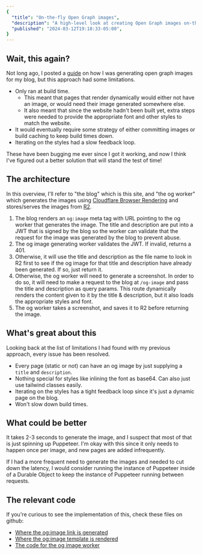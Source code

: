 ```yaml
---
{
  "title": "On-the-fly Open Graph images",
  "description": "A high-level look at creating Open Graph images on-the-fly using Cloudflare Browser Rendering and R2.",
  "published": "2024-03-12T19:18:33-05:00",
}
---
```


## Wait, this again?

Not long ago, I posted a [guide](/blog/generating-ogimage-files-for-blog-posts-on-astro) on how I was generating open graph images for my blog, but this approach had some limitations.

- Only ran at build time.
  - This meant that pages that render dynamically would either not have an image, or would need their image generated somewhere else.
  - It also meant that since the website hadn't been built yet, extra steps were needed to provide the appropriate font and other styles to match the website.
- It would eventually require some strategy of either committing images or build caching to keep build times down.
- Iterating on the styles had a slow feedback loop.

These have been bugging me ever since I got it working, and now I think I've figured out a better solution that will stand the test of time!

## The architecture

In this overview, I'll refer to "the blog" which is this site, and "the og worker" which generates the images using [Cloudflare Browser Rendering](https://developers.cloudflare.com/browser-rendering/) and stores/serves the images from [R2](https://developers.cloudflare.com/r2/).

1. The blog renders an `og:image` meta tag with URL pointing to the og worker that generates
   the image. The title and description are put into a JWT that is signed by the blog so the worker
   can validate that the request for the image was generated by the blog to prevent abuse.
2. The og image generating worker validates the JWT. If invalid, returns a 401.
3. Otherwise, it will use the title and description as the file name to look in R2 first to see if the
   og image for that title and description have already been generated. If so, just return it.
4. Otherwise, the og worker will need to generate a screenshot. In order to do so, it will need to make a
   request to the blog at `/og-image` and pass the title and description as query params. This route dynamically
   renders the content given to it by the title & description, but it also loads the appropriate styles and font.
5. The og worker takes a screenshot, and saves it to R2 before returning the image.

## What's great about this

Looking back at the list of limitations I had found with my previous approach, every issue has been resolved.

- Every page (static or not) can have an og image by just supplying a `title` and `description`.
- Nothing special for styles like inlining the font as base64. Can also just use tailwind classes easily.
- Iterating on the styles has a tight feedback loop since it's just a dynamic page on the blog.
- Won't slow down build times.

## What could be better

It takes 2-3 seconds to generate the image, and I suspect that most of that is just spinning up Puppeteer.
I'm okay with this since it only needs to happen once per image, and new pages are added infrequently.

If I had a more frequent need to generate the images and needed to cut down the latency, I would consider
running the instance of Puppeteer inside of a Durable Object to keep the instance of Puppeteer running
between requests.

## The relevant code

If you're curious to see the implementation of this, check these files on github:

- [Where the og:image link is generated](https://github.com/third774/kevinkipp.com/blob/main/src/components/OgImage.astro)
- [Where the og:image template is rendered](https://github.com/third774/kevinkipp.com/blob/main/src/pages/og-image.astro)
- [The code for the og image worker](https://github.com/third774/og-image-generation/blob/main/src/index.ts)
